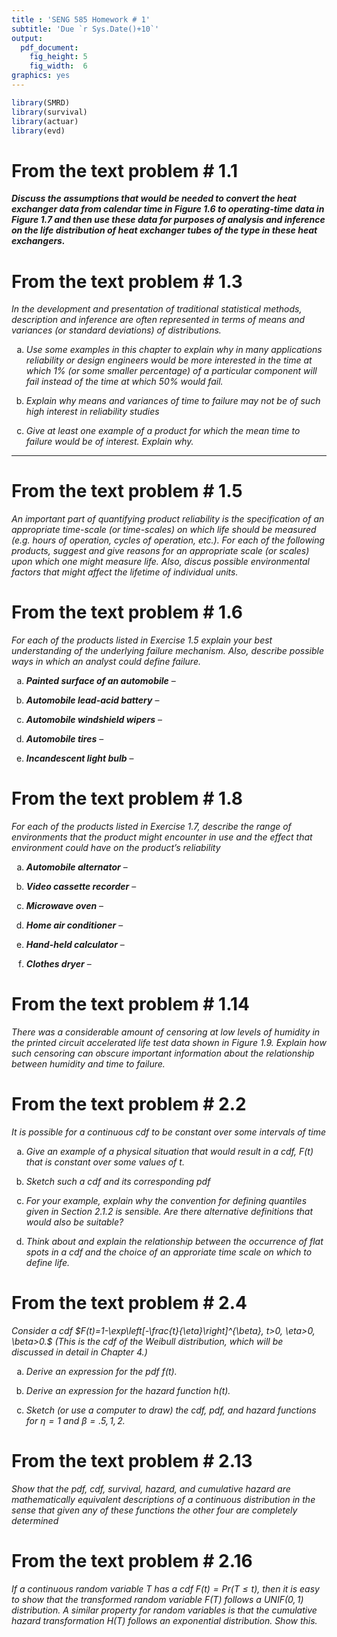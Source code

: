 ```yaml
---
title : 'SENG 585 Homework # 1'
subtitle: 'Due `r Sys.Date()+10`'
output: 
  pdf_document:
    fig_height: 5
    fig_width:  6
graphics: yes
---
```


```r
library(SMRD)
library(survival)
library(actuar)
library(evd)
```


# From the text problem # 1.1

___Discuss the assumptions that would be needed to convert the heat exchanger data from calendar time in Figure 1.6 to operating-time data in Figure 1.7 and then use these data for purposes of analysis and inference on the life distribution of heat exchanger tubes of the type in these heat exchangers.___

# From the text problem # 1.3

_In the development and presentation of traditional statistical methods, description and inference are often represented in terms of means and variances (or standard deviations) of distributions._

(a) _Use some examples in this chapter to explain why in many applications reliability or design engineers would be more interested in the time at which 1% (or some smaller percentage) of a particular component will fail instead of the time at which 50% would fail._

(b) _Explain why means and variances of time to failure may not be of such high interest in reliability studies_ 

(c) _Give at least one example of a product for which the mean time to failure would be of interest.  Explain why._ 

<hr>

# From the text problem # 1.5

_An important part of quantifying product reliability is the specification of an appropriate time-scale (or time-scales) on which life should be measured (e.g. hours of operation, cycles of operation, etc.).  For each of the following products, suggest and give reasons for an appropriate scale (or scales) upon which one might measure life.  Also, discus possible environmental factors that might affect the lifetime of individual units._

# From the text problem # 1.6

_For each of the products listed in Exercise 1.5 explain your best understanding of the underlying failure mechanism.  Also, describe possible ways in which an analyst could define failure._

(a) ___Painted surface of an automobile___ -- 

(b) ___Automobile lead-acid battery___ --

(c) ___Automobile windshield wipers___ --

(d) ___Automobile tires___ --

(e) ___Incandescent light bulb___ --

# From the text problem # 1.8

_For each of the products listed in Exercise 1.7, describe the range of environments that the product might encounter in use and the effect that environment could have on the product's reliability_

(a) ___Automobile alternator___ --

(b) ___Video cassette recorder___ --

(c) ___Microwave oven___ --

(d) ___Home air conditioner___ --

(e) ___Hand-held calculator___ --

(f) ___Clothes dryer___ --

# From the text problem # 1.14

_There was a considerable amount of censoring at low levels of humidity in the printed circuit accelerated life test data shown in Figure 1.9.  Explain how such censoring can obscure important information about the relationship between humidity and time to failure._

# From the text problem # 2.2

_It is possible for a continuous cdf to be constant over some intervals of time_

(a) _Give an example of a physical situation that would result in a cdf, $F(t)$ that is constant over some values of $t$._

(b) _Sketch such a cdf and its corresponding pdf_

(c) _For your example, explain why the convention for defining quantiles given in Section 2.1.2 is sensible.  Are there alternative definitions that would also be suitable?_

(d) _Think about and explain the relationship between the occurrence of flat spots in a cdf and the choice of an approriate time scale on which to define life._

# From the text problem # 2.4

_Consider a cdf $F(t)=1-\exp\left[-\frac{t}{\eta}\right]^{\beta}, t>0, \eta>0, \beta>0.$ (This is the cdf of the Weibull distribution, which will be discussed in detail in Chapter 4.)_

(a) _Derive an expression for the pdf $f(t)$._

(b) _Derive an expression for the hazard function $h(t)$._

(c) _Sketch (or use a computer to draw) the cdf, pdf, and hazard functions for $\eta=1$ and $\beta=.5,1,2$._ 

# From the text problem # 2.13

_Show that the pdf, cdf, survival, hazard, and cumulative hazard are mathematically equivalent descriptions of a continuous distribution in the sense that given any of these functions the other four are completely determined_

# From the text problem # 2.16

_If a continuous random variable $T$ has a cdf $F(t)=Pr(T\le t)$, then it is easy to show that the transformed random variable $F(T)$ follows a $UNIF(0,1)$ distribution.  A similar property for random variables is that the cumulative hazard transformation $H(T)$ follows an exponential distribution.  Show this._